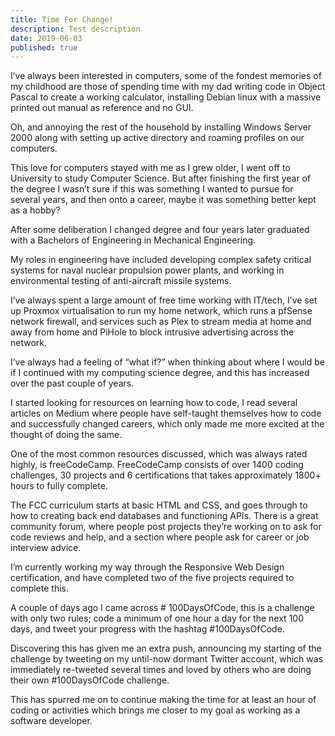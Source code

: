 ```yaml
---
title: Time For Change!
description: Test description
date: 2019-06-03
published: true
---
```



<PostImage
  src="time-for-change/adventure_begins.jpeg"
  alt="Coffee mug with the caption 'The Adventure Begins'"
  caption="Let the adventure begin!"
/>

I’ve always been interested in computers, some of the fondest memories of my
childhood are those of spending time with my dad writing code in Object Pascal
to create a working calculator, installing Debian linux with a massive printed
out manual as reference and no GUI.

Oh, and annoying the rest of the household by installing Windows Server 2000
along with setting up active directory and roaming profiles on our computers.

This love for computers stayed with me as I grew older, I went off to University
to study Computer Science. But after finishing the first year of the degree I
wasn’t sure if this was something I wanted to pursue for several years, and then
onto a career, maybe it was something better kept as a hobby?

After some deliberation I changed degree and four years later graduated with a
Bachelors of Engineering in Mechanical Engineering.

My roles in engineering have included developing complex safety critical systems
for naval nuclear propulsion power plants, and working in environmental testing
of anti-aircraft missile systems.

<PostImage
  src="time-for-change/laptop_bed.jpeg"
  alt="Child playing with laptop on bed"
  caption="Photo by Ludovic Toinel on Unsplash"
/>

I’ve always spent a large amount of free time working with IT/tech, I’ve set up
Proxmox virtualisation to run my home network, which runs a pfSense network
firewall, and services such as Plex to stream media at home and away from home
and PiHole to block intrusive advertising across the network. 

I’ve always had a feeling of “what if?” when thinking about where I would be if
I continued with my computing science degree, and this has increased over the
past couple of years.

I started looking for resources on learning how to code, I read several articles
on Medium where people have self-taught themselves how to code and successfully
changed careers, which only made me more excited at the thought of doing the
same.

One of the most common resources discussed, which was always rated highly, is
freeCodeCamp. FreeCodeCamp consists of over 1400 coding challenges, 30 projects
and 6 certifications that takes approximately 1800+ hours to fully complete.

<PostImage
  src="time-for-change/laptop_coding.jpeg"
  alt="Syntax highlighted code shown on laptop screen"
  caption="Photo by Chris Ried on Unsplash"
/>

The FCC curriculum starts at basic HTML and CSS, and goes through to how to
creating back end databases and functioning APIs. There is a great community
forum, where people post projects they’re working on to ask for code reviews and
help, and a section where people ask for career or job interview advice.

I’m currently working my way through the Responsive Web Design certification,
and have completed two of the five projects required to complete this.

A couple of days ago I came across # 100DaysOfCode, this is a challenge with
only two rules; code a minimum of one hour a day for the next 100 days, and
tweet your progress with the hashtag #100DaysOfCode.

Discovering this has given me an extra push, announcing my starting of the
challenge by tweeting on my until-now dormant Twitter account, which was
immediately re-tweeted several times and loved by others who are doing their own
#100DaysOfCode challenge.

This has spurred me on to continue making the time for at least an hour of
coding or activities which brings me closer to my goal as working as a software
developer.